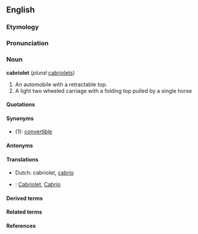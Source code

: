 ==English==
===Etymology===
===Pronunciation===
===Noun===
'''cabriolet''' (''plural'' [[cabriolets]])
#An automobile with a retractable top.
#A light two wheeled carriage with a folding top pulled by a single horse
====Quotations====
====Synonyms====
*(1): [[convertible]]
====Antonyms====
====Translations====
* Dutch: cabriolet, [[cabrio]]
*{{msg:de}}: [[Cabriolet]], [[Cabrio]]

====Derived terms====
====Related terms====
====References====